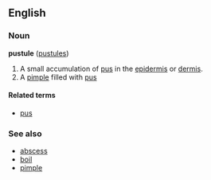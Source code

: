 ==English==
===Noun===
'''pustule''' ([[pustules]])

# A small accumulation of [[pus]] in the [[epidermis]] or [[dermis]].
# A [[pimple]] filled with [[pus]]

====Related terms====
*[[pus]]

===See also===
*[[abscess]]
*[[boil]]
*[[pimple]]